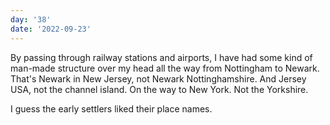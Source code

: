 ```yaml
---
day: '38'
date: '2022-09-23'
---
```


By passing through railway stations and airports, I have had some kind of man-made structure over my head all the way from Nottingham to Newark. That's Newark in New Jersey, not Newark Nottinghamshire. And Jersey USA, not the channel island. On the way to New York. Not the Yorkshire.

I guess the early settlers liked their place names.
